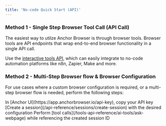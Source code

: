 ```yaml
---
title: 'No-code Quick Start (API)'
---
```


### Method 1 - Single Step Browser Tool Call (API Call)

The easiest way to utilze Anchor Browser is through browser tools. Browser tools are API endpoints that wrap end-to-end browser functionality in a single API call.

Use the [interactive tools API](/tools-api-reference/ai-tools/ask-webpage), which can easily integrate to no-code automation platforms like n8n, Zapier, Make and more.

### Method 2 - Multi-Step Browser flow & Browser Configuration

For use cases where a custom browser configuration is required, or a multi-step browser flow is needed, perform the following steps:

<Steps>
<Step title="Fetch API Key">
In [Anchor UI](https://app.anchorbrowser.io/api-key), copy your API key
</Step>
<Step title="Create a session">
[Create a session](/api-reference/sessions/create-session) with the desired configuration
</Step>
<Step title="Use tools on the created session">
Perform [tool calls](/tools-api-reference/ai-tools/ask-webpage) while referencing the created session ID
</Step>
</Steps>